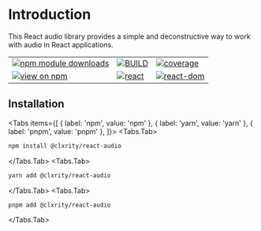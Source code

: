 
# Introduction

This React audio library provides a simple and deconstructive way to work with audio in React applications.

|  |  |  |
| --- | --- | --- |
| [![npm module downloads](https://img.shields.io/npm/dm/%40clxrity%2Freact-audio?style=for-the-badge&logo=npm&logoColor=%23CB3837&logoSize=auto&label=DOWNLOADS)](https://www.npmjs.org/package/@clxrity/react-audio) | [![BUILD](https://img.shields.io/github/actions/workflow/status/clxrityy/react-audio/.github%2Fworkflows%2Fmain.yml?branch=main&event=push&style=for-the-badge&logo=github&logoColor=%23181717&logoSize=auto&label=BUILD&color=%232dba4e)](https://github.com/clxrityy/react-audio/actions/workflows/main.yml) | [![coverage](https://codecov.io/gh/clxrityy/react-audio/graph/badge.svg?token=X4NBMSM9ZP)](https://codecov.io/gh/clxrityy/react-audio) |
| [![view on npm](https://img.shields.io/npm/v/%40clxrity%2Freact-audio?style=for-the-badge&logo=npm&logoColor=%23CB3837&logoSize=auto&label=NPM)](https://www.npmjs.org/package/@clxrity/react-audio) | [![react](https://img.shields.io/npm/dependency-version/%40clxrity%2Freact-audio/peer/react?style=for-the-badge&logo=react&logoColor=%2361DAFB&logoSize=auto&label=react)](https://www.npmjs.com/package/react) | [![react-dom](https://img.shields.io/npm/dependency-version/%40clxrity%2Freact-audio/peer/react-dom?style=for-the-badge&logo=react&logoColor=%2361DAFB&logoSize=auto&label=react-dom)](https://www.npmjs.com/package/react-dom) |


## Installation

<Tabs items={[
  { label: 'npm', value: 'npm' },
  { label: 'yarn', value: 'yarn' },
  { label: 'pnpm', value: 'pnpm' },
]}>
  <Tabs.Tab>
```bash
npm install @clxrity/react-audio
```
  </Tabs.Tab>
  <Tabs.Tab>
```bash
yarn add @clxrity/react-audio
```
  </Tabs.Tab>
  <Tabs.Tab>
```bash
pnpm add @clxrity/react-audio
```
  </Tabs.Tab>
</Tabs>

